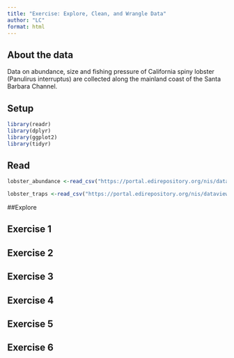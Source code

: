 ```yaml
---
title: "Exercise: Explore, Clean, and Wrangle Data"
author: "LC"
format: html
---
```


## About the data

Data on abundance, size and fishing pressure of California spiny lobster (Panulirus interruptus) are collected along the mainland coast of the Santa Barbara Channel.

## Setup
```r
library(readr)
library(dplyr)
library(ggplot2)
library(tidyr)
```

## Read
```r

lobster_abundance <-read_csv("https://portal.edirepository.org/nis/dataviewer?packageid=knb-lter-sbc.77.8&entityid=f32823fba432f58f66c06b589b7efac6")

lobster_traps <-read_csv("https://portal.edirepository.org/nis/dataviewer?packageid=knb-lter-sbc.77.8&entityid=66dd61c75bda17c23a3bce458c56ed84")

```
##Explore

## Exercise 1

## Exercise 2

## Exercise 3

## Exercise 4

## Exercise 5

## Exercise 6
